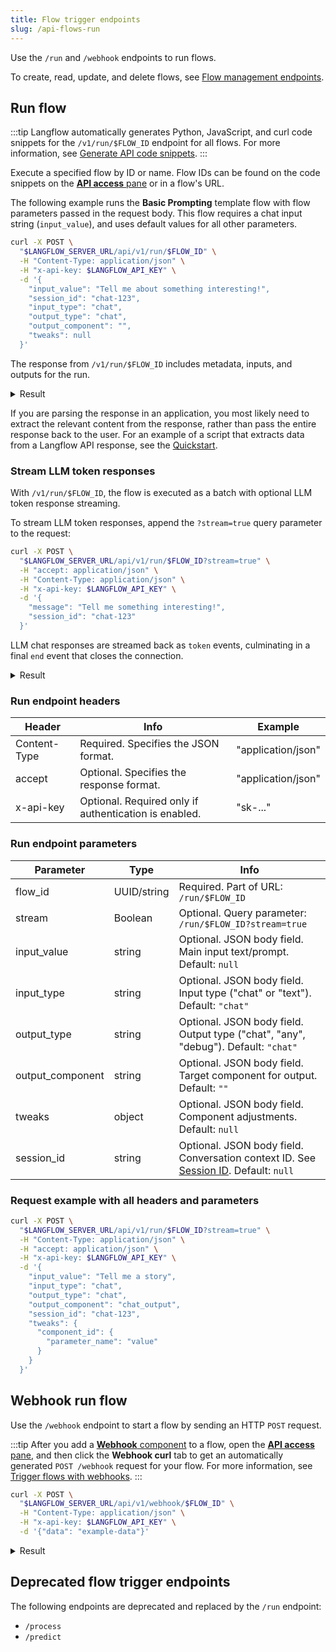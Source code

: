 ```yaml
---
title: Flow trigger endpoints
slug: /api-flows-run
---
```



Use the `/run` and `/webhook` endpoints to run flows.

To create, read, update, and delete flows, see [Flow management endpoints](/api-flows).

## Run flow

:::tip
Langflow automatically generates Python, JavaScript, and curl code snippets for the `/v1/run/$FLOW_ID` endpoint for all flows.
For more information, see [Generate API code snippets](/concepts-publish#generate-api-code-snippets).
:::

Execute a specified flow by ID or name.
Flow IDs can be found on the code snippets on the [**API access** pane](/concepts-publish#api-access) or in a flow's URL.

The following example runs the **Basic Prompting** template flow with flow parameters passed in the request body.
This flow requires a chat input string (`input_value`), and uses default values for all other parameters.

```bash
curl -X POST \
  "$LANGFLOW_SERVER_URL/api/v1/run/$FLOW_ID" \
  -H "Content-Type: application/json" \
  -H "x-api-key: $LANGFLOW_API_KEY" \
  -d '{
    "input_value": "Tell me about something interesting!",
    "session_id": "chat-123",
    "input_type": "chat",
    "output_type": "chat",
    "output_component": "",
    "tweaks": null
  }'
```

The response from `/v1/run/$FLOW_ID` includes metadata, inputs, and outputs for the run.

<details>
<summary>Result</summary>

The following example illustrates a response from a Basic Prompting flow:

```json
{
  "session_id": "chat-123",
  "outputs": [{
    "inputs": {
      "input_value": "Tell me about something interesting!"
    },
    "outputs": [{
      "results": {
        "message": {
          "text": "Sure! Have you ever heard of the phenomenon known as \"bioluminescence\"? It's a fascinating natural occurrence where living organisms produce and emit light. This ability is found in various species, including certain types of jellyfish, fireflies, and deep-sea creatures like anglerfish.\n\nBioluminescence occurs through a chemical reaction in which a light-emitting molecule called luciferin reacts with oxygen, catalyzed by an enzyme called luciferase. The result is a beautiful glow that can serve various purposes, such as attracting mates, deterring predators, or luring prey.\n\nOne of the most stunning displays of bioluminescence can be seen in the ocean, where certain plankton emit light when disturbed, creating a mesmerizing blue glow in the water. This phenomenon is often referred to as \"sea sparkle\" and can be seen in coastal areas around the world.\n\nBioluminescence not only captivates our imagination but also has practical applications in science and medicine, including the development of biosensors and imaging techniques. It's a remarkable example of nature's creativity and complexity!",
          "sender": "Machine",
          "sender_name": "AI",
          "session_id": "chat-123",
          "timestamp": "2025-03-03T17:17:37+00:00",
          "flow_id": "d2bbd92b-187e-4c84-b2d4-5df365704201",
          "properties": {
            "source": {
              "id": "OpenAIModel-d1wOZ",
              "display_name": "OpenAI",
              "source": "gpt-4o-mini"
            },
            "icon": "OpenAI"
          },
          "component_id": "ChatOutput-ylMzN"
        }
      }
    }]
  }]
}
```
</details>

If you are parsing the response in an application, you most likely need to extract the relevant content from the response, rather than pass the entire response back to the user.
For an example of a script that extracts data from a Langflow API response, see the [Quickstart](/get-started-quickstart).

### Stream LLM token responses

With `/v1/run/$FLOW_ID`, the flow is executed as a batch with optional LLM token response streaming.

To stream LLM token responses, append the `?stream=true` query parameter to the request:

```bash
curl -X POST \
  "$LANGFLOW_SERVER_URL/api/v1/run/$FLOW_ID?stream=true" \
  -H "accept: application/json" \
  -H "Content-Type: application/json" \
  -H "x-api-key: $LANGFLOW_API_KEY" \
  -d '{
    "message": "Tell me something interesting!",
    "session_id": "chat-123"
  }'
```

LLM chat responses are streamed back as `token` events, culminating in a final `end` event that closes the connection.

<details>
<summary>Result</summary>

The following example is truncated to illustrate a series of `token` events as well as the final `end` event that closes the LLM's token streaming response:

```text
{"event": "add_message", "data": {"timestamp": "2025-03-03T17:20:18", "sender": "User", "sender_name": "User", "session_id": "chat-123", "text": "Tell me about something interesting!", "files": [], "error": false, "edit": false, "properties": {"text_color": "", "background_color": "", "edited": false, "source": {"id": null, "display_name": null, "source": null}, "icon": "", "allow_markdown": false, "positive_feedback": null, "state": "complete", "targets": []}, "category": "message", "content_blocks": [], "id": "0103a21b-ebf7-4c02-9d72-017fb297f812", "flow_id": "d2bbd92b-187e-4c84-b2d4-5df365704201"}}

{"event": "add_message", "data": {"timestamp": "2025-03-03T17:20:18", "sender": "Machine", "sender_name": "AI", "session_id": "chat-123", "text": "", "files": [], "error": false, "edit": false, "properties": {"text_color": "", "background_color": "", "edited": false, "source": {"id": "OpenAIModel-d1wOZ", "display_name": "OpenAI", "source": "gpt-4o-mini"}, "icon": "OpenAI", "allow_markdown": false, "positive_feedback": null, "state": "complete", "targets": []}, "category": "message", "content_blocks": [], "id": "27b66789-e673-4c65-9e81-021752925161", "flow_id": "d2bbd92b-187e-4c84-b2d4-5df365704201"}}

{"event": "token", "data": {"chunk": " Have", "id": "27b66789-e673-4c65-9e81-021752925161", "timestamp": "2025-03-03 17:20:18 UTC"}}

{"event": "token", "data": {"chunk": " you", "id": "27b66789-e673-4c65-9e81-021752925161", "timestamp": "2025-03-03 17:20:18 UTC"}}

{"event": "token", "data": {"chunk": " ever", "id": "27b66789-e673-4c65-9e81-021752925161", "timestamp": "2025-03-03 17:20:18 UTC"}}

{"event": "token", "data": {"chunk": " heard", "id": "27b66789-e673-4c65-9e81-021752925161", "timestamp": "2025-03-03 17:20:18 UTC"}}

{"event": "token", "data": {"chunk": " of", "id": "27b66789-e673-4c65-9e81-021752925161", "timestamp": "2025-03-03 17:20:18 UTC"}}

{"event": "token", "data": {"chunk": " the", "id": "27b66789-e673-4c65-9e81-021752925161", "timestamp": "2025-03-03 17:20:18 UTC"}}

{"event": "token", "data": {"chunk": " phenomenon", "id": "27b66789-e673-4c65-9e81-021752925161", "timestamp": "2025-03-03 17:20:18 UTC"}}

{"event": "end", "data": {"result": {"session_id": "chat-123", "message": "Sure! Have you ever heard of the phenomenon known as \"bioluminescence\"?..."}}}
```

</details>

### Run endpoint headers

| Header | Info | Example |
|--------|------|---------|
| Content-Type | Required. Specifies the JSON format. | "application/json" |
| accept | Optional. Specifies the response format. | "application/json" |
| x-api-key | Optional. Required only if authentication is enabled. | "sk-..." |

### Run endpoint parameters

| Parameter | Type | Info |
|-----------|------|------|
| flow_id | UUID/string | Required. Part of URL: `/run/$FLOW_ID` |
| stream | Boolean | Optional. Query parameter: `/run/$FLOW_ID?stream=true` |
| input_value | string | Optional. JSON body field. Main input text/prompt. Default: `null` |
| input_type | string | Optional. JSON body field. Input type ("chat" or "text"). Default: `"chat"` |
| output_type | string | Optional. JSON body field. Output type ("chat", "any", "debug"). Default: `"chat"` |
| output_component | string | Optional. JSON body field. Target component for output. Default: `""` |
| tweaks | object | Optional. JSON body field. Component adjustments. Default: `null` |
| session_id | string | Optional. JSON body field. Conversation context ID. See [Session ID](/session-id). Default: `null` |

### Request example with all headers and parameters

```bash
curl -X POST \
  "$LANGFLOW_SERVER_URL/api/v1/run/$FLOW_ID?stream=true" \
  -H "Content-Type: application/json" \
  -H "accept: application/json" \
  -H "x-api-key: $LANGFLOW_API_KEY" \
  -d '{
    "input_value": "Tell me a story",
    "input_type": "chat",
    "output_type": "chat",
    "output_component": "chat_output",
    "session_id": "chat-123",
    "tweaks": {
      "component_id": {
        "parameter_name": "value"
      }
    }
  }'
```

## Webhook run flow

Use the `/webhook` endpoint to start a flow by sending an HTTP `POST` request.

:::tip
After you add a [**Webhook** component](/components-data#webhook) to a flow, open the [**API access** pane](/concepts-publish), and then click the **Webhook curl** tab to get an automatically generated `POST /webhook` request for your flow.
For more information, see [Trigger flows with webhooks](/webhook).
:::

```bash
curl -X POST \
  "$LANGFLOW_SERVER_URL/api/v1/webhook/$FLOW_ID" \
  -H "Content-Type: application/json" \
  -H "x-api-key: $LANGFLOW_API_KEY" \
  -d '{"data": "example-data"}'
```

<details>
<summary>Result</summary>

```json
{
  "message": "Task started in the background",
  "status": "in progress"
}
```

</details>

## Deprecated flow trigger endpoints

The following endpoints are deprecated and replaced by the `/run` endpoint:

* `/process`
* `/predict`